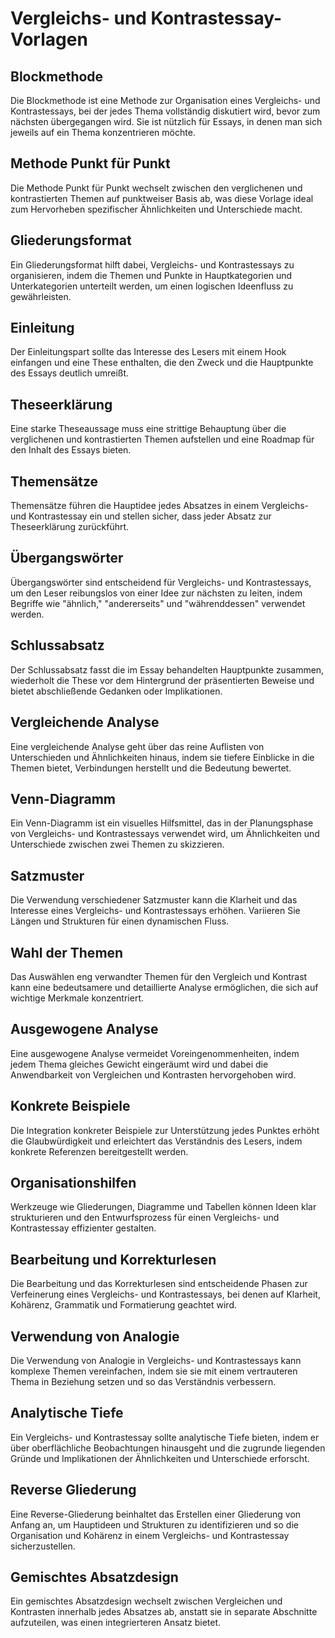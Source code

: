 # Vergleichs- und Kontrastessay-Vorlagen


<div style={{ width: "100%", padding: 20, height: "70vh" }}>
  <Chat
    welcome={"Hallo, über welche Art von Vorlage möchtest du diskutieren oder erstellen?"}
    teacherName={"Alex"}
    systemPrompt={"Bitte helfen Sie diesem Benutzer dabei, die gewünschte Essay-Vorlage zu finden!"}
  />
</div>

## Blockmethode

Die Blockmethode ist eine Methode zur Organisation eines Vergleichs- und Kontrastessays, bei der jedes Thema vollständig diskutiert wird, bevor zum nächsten übergegangen wird. Sie ist nützlich für Essays, in denen man sich jeweils auf ein Thema konzentrieren möchte.

## Methode Punkt für Punkt

Die Methode Punkt für Punkt wechselt zwischen den verglichenen und kontrastierten Themen auf punktweiser Basis ab, was diese Vorlage ideal zum Hervorheben spezifischer Ähnlichkeiten und Unterschiede macht.

## Gliederungsformat

Ein Gliederungsformat hilft dabei, Vergleichs- und Kontrastessays zu organisieren, indem die Themen und Punkte in Hauptkategorien und Unterkategorien unterteilt werden, um einen logischen Ideenfluss zu gewährleisten.

## Einleitung

Der Einleitungspart sollte das Interesse des Lesers mit einem Hook einfangen und eine These enthalten, die den Zweck und die Hauptpunkte des Essays deutlich umreißt.

## Theseerklärung

Eine starke Theseaussage muss eine strittige Behauptung über die verglichenen und kontrastierten Themen aufstellen und eine Roadmap für den Inhalt des Essays bieten.

## Themensätze

Themensätze führen die Hauptidee jedes Absatzes in einem Vergleichs- und Kontrastessay ein und stellen sicher, dass jeder Absatz zur Theseerklärung zurückführt.

## Übergangswörter

Übergangswörter sind entscheidend für Vergleichs- und Kontrastessays, um den Leser reibungslos von einer Idee zur nächsten zu leiten, indem Begriffe wie "ähnlich," "andererseits" und "währenddessen" verwendet werden.

## Schlussabsatz

Der Schlussabsatz fasst die im Essay behandelten Hauptpunkte zusammen, wiederholt die These vor dem Hintergrund der präsentierten Beweise und bietet abschließende Gedanken oder Implikationen.

## Vergleichende Analyse

Eine vergleichende Analyse geht über das reine Auflisten von Unterschieden und Ähnlichkeiten hinaus, indem sie tiefere Einblicke in die Themen bietet, Verbindungen herstellt und die Bedeutung bewertet.

## Venn-Diagramm

Ein Venn-Diagramm ist ein visuelles Hilfsmittel, das in der Planungsphase von Vergleichs- und Kontrastessays verwendet wird, um Ähnlichkeiten und Unterschiede zwischen zwei Themen zu skizzieren.

## Satzmuster

Die Verwendung verschiedener Satzmuster kann die Klarheit und das Interesse eines Vergleichs- und Kontrastessays erhöhen. Variieren Sie Längen und Strukturen für einen dynamischen Fluss.

## Wahl der Themen

Das Auswählen eng verwandter Themen für den Vergleich und Kontrast kann eine bedeutsamere und detaillierte Analyse ermöglichen, die sich auf wichtige Merkmale konzentriert.

## Ausgewogene Analyse

Eine ausgewogene Analyse vermeidet Voreingenommenheiten, indem jedem Thema gleiches Gewicht eingeräumt wird und dabei die Anwendbarkeit von Vergleichen und Kontrasten hervorgehoben wird.

## Konkrete Beispiele

Die Integration konkreter Beispiele zur Unterstützung jedes Punktes erhöht die Glaubwürdigkeit und erleichtert das Verständnis des Lesers, indem konkrete Referenzen bereitgestellt werden.

## Organisationshilfen

Werkzeuge wie Gliederungen, Diagramme und Tabellen können Ideen klar strukturieren und den Entwurfsprozess für einen Vergleichs- und Kontrastessay effizienter gestalten.

## Bearbeitung und Korrekturlesen

Die Bearbeitung und das Korrekturlesen sind entscheidende Phasen zur Verfeinerung eines Vergleichs- und Kontrastessays, bei denen auf Klarheit, Kohärenz, Grammatik und Formatierung geachtet wird.

## Verwendung von Analogie

Die Verwendung von Analogie in Vergleichs- und Kontrastessays kann komplexe Themen vereinfachen, indem sie sie mit einem vertrauteren Thema in Beziehung setzen und so das Verständnis verbessern.

## Analytische Tiefe

Ein Vergleichs- und Kontrastessay sollte analytische Tiefe bieten, indem er über oberflächliche Beobachtungen hinausgeht und die zugrunde liegenden Gründe und Implikationen der Ähnlichkeiten und Unterschiede erforscht.

## Reverse Gliederung

Eine Reverse-Gliederung beinhaltet das Erstellen einer Gliederung von Anfang an, um Hauptideen und Strukturen zu identifizieren und so die Organisation und Kohärenz in einem Vergleichs- und Kontrastessay sicherzustellen.

## Gemischtes Absatzdesign

Ein gemischtes Absatzdesign wechselt zwischen Vergleichen und Kontrasten innerhalb jedes Absatzes ab, anstatt sie in separate Abschnitte aufzuteilen, was einen integrierteren Ansatz bietet.

